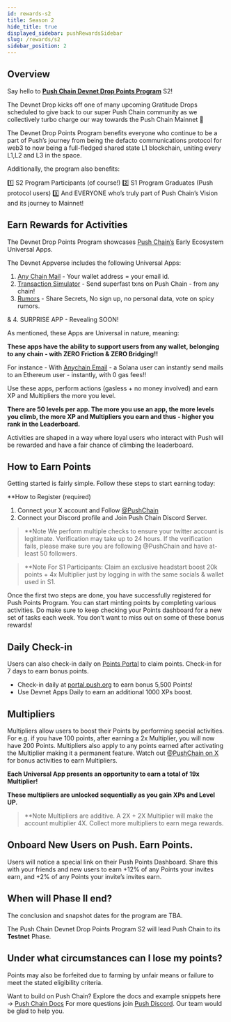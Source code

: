 ```yaml
---
id: rewards-s2
title: Season 2
hide_title: true
displayed_sidebar: pushRewardsSidebar
slug: /rewards/s2
sidebar_position: 2
---
```


## Overview

Say hello to [**Push Chain Devnet Drop Points Program**](https://portal.push.org/rewards) S2!

The Devnet Drop kicks off one of many upcoming Gratitude Drops scheduled to give back to our super Push Chain community as we collectively turbo charge our way towards the Push Chain Mainnet 🚀

The Devnet Drop Points Program benefits everyone who continue to be a part of Push’s journey from being the defacto communications protocol for web3 to now being a full-fledged shared state L1 blockchain, uniting every L1,L2 and L3 in the space.

Additionally, the program also benefits:

1️⃣ S2 Program Participants (of course!)
2️⃣ S1 Program Graduates (Push protocol users)
3️⃣ And EVERYONE who’s truly part of Push Chain’s Vision and its journey to Mainnet!

## Earn Rewards for Activities

The Devnet Drop Points Program showcases [Push Chain’s](https://push.org) Early Ecosystem Universal Apps.



The Devnet Appverse includes the following Universal Apps:

1. [Any Chain Mail](https://email.push.org/) - Your wallet address = your email id.
2. [Transaction Simulator](https://simulate.push.org/) - Send superfast txns on Push Chain - from any chain!
3. [Rumors](https://rumors.push.org/)  - Share Secrets, No sign up, no personal data, vote on spicy rumors.

& 4. SURPRISE APP - Revealing SOON!

As mentioned, these Apps are Universal in nature, meaning:

**These apps have the ability to support users from any wallet, belonging to any chain - with ZERO Friction & ZERO Bridging!!**

For instance - With [Anychain Email](https://email.push.org) - a Solana user can instantly send mails to an Ethereum user - instantly, with 0 gas fees!!

Use these apps, perform actions (gasless + no money involved) and earn XP and Multipliers the more you level.

**There are 50 levels per app. The more you use an app, the more levels you climb, the more XP and Multipliers you earn and thus - higher you rank in the Leaderboard.**

Activities are shaped in a way where loyal users who interact with Push will be rewarded and have a fair chance of climbing the leaderboard.

## How to Earn Points

Getting started is fairly simple. Follow these steps to start earning today:

**How to Register (required)

1. Connect your X account and Follow [@PushChain](https://x.com/PushChain)
2. Connect your Discord profile and Join Push Chain Discord Server.

> **Note We perform multiple checks to ensure your twitter account is legitimate. Verification may take up to 24 hours. If the verification fails, please make sure you are following @PushChain and have at-least 50 followers.
>

> **Note
For S1 Participants:
Claim an exclusive headstart boost 20k points + 4x Multiplier just by logging in with the same socials & wallet used in S1.
>

Once the first two steps are done, you have successfully registered for Push Points Program. You can start minting points by completing various activities. Do make sure to keep checking your Points dashboard for a new set of tasks each week. You don’t want to miss out on some of these bonus rewards!

## Daily Check-in

Users can also check-in daily on [Points Portal](https://portal.push.org/rewards) to claim points. Check-in for 7 days to earn bonus points.

- Check-in  daily at [portal.push.org](https://portal.push.org/) to earn bonus 5,500 Points!
- Use Devnet Apps Daily to earn an additional 1000 XPs boost.

## Multipliers

Multipliers allow users to boost their Points by performing special activities. For e.g. if you have 100 points, after earning a 2x Multiplier, you will now have 200 Points. Multipliers also apply to any points earned after activating the Multiplier making it a permanent feature. Watch out [@PushChain on X](https://x.com/PushChain) for bonus activities to earn Multipliers.

**Each Universal App presents an opportunity to earn a total of 19x Multiplier!**

**These multipliers are unlocked sequentially as you gain XPs and Level UP.**

<aside>

> **Note Multipliers are additive. A 2X + 2X Multiplier will make the account multiplier 4X. Collect more multipliers to earn mega rewards.
>
</aside>

## Onboard New Users on Push. Earn Points.

Users will notice a special link on their Push Points Dashboard. Share this with your friends and new users to earn +12% of any Points your invites earn, and +2% of any Points your invite’s invites earn.

## When will Phase II end?

The conclusion and snapshot dates for the program are TBA.

The Push Chain Devnet Drop Points Program S2 will lead Push Chain to its **Testnet** Phase.

## Under what circumstances can I lose my points?

Points may also be forfeited due to farming by unfair means or failure to meet the stated eligibility criteria.

Want to build on Push Chain? Explore the docs and example snippets here → [Push Chain Docs](https://push.org/docs/chain/)
For more questions join [Push Discord](https://discord.com/invite/pushprotocol). Our team would be glad to help you.
